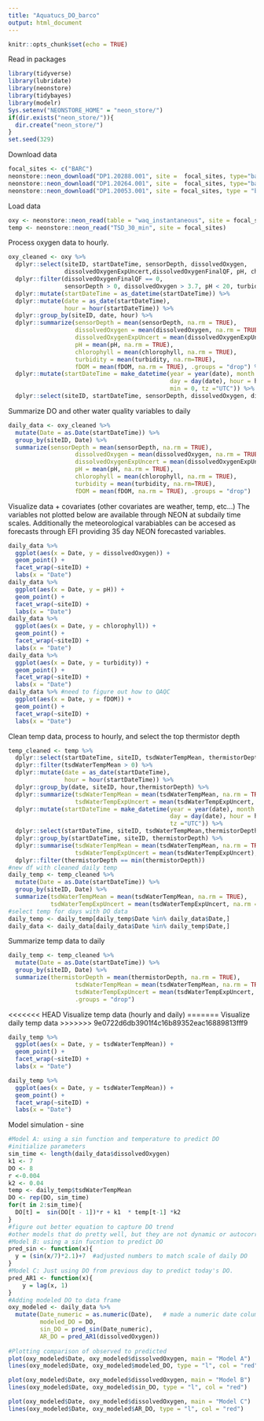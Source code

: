 ```yaml
---
title: "Aquatucs_DO_barco"
output: html_document
---
```


```r
knitr::opts_chunk$set(echo = TRUE)
```

Read in packages
```r
library(tidyverse)
library(lubridate)
library(neonstore)
library(tidybayes)
library(modelr)
Sys.setenv("NEONSTORE_HOME" = "neon_store/")
if(dir.exists("neon_store/")){
  dir.create("neon_store/")
}
set.seed(329)
```

Download data
```r
focal_sites <- c("BARC")
neonstore::neon_download("DP1.20288.001", site =  focal_sites, type="basic") #Water Quality
neonstore::neon_download("DP1.20264.001", site =  focal_sites, type="basic") #Water Temperature
neonstore::neon_download("DP1.20053.001", site = focal_sites, type = "basic") #Surface Water Temperature
```

Load data
```r
oxy <- neonstore::neon_read(table = "waq_instantaneous", site = focal_sites)
temp <- neonstore::neon_read("TSD_30_min", site = focal_sites)
```


Process oxygen data to hourly.
```r
oxy_cleaned <- oxy %>%
  dplyr::select(siteID, startDateTime, sensorDepth, dissolvedOxygen,
                dissolvedOxygenExpUncert,dissolvedOxygenFinalQF, pH, chlorophyll, turbidity, fDOM) %>%
  dplyr::filter(dissolvedOxygenFinalQF == 0,
                sensorDepth > 0, dissolvedOxygen > 3.7, pH < 20, turbidity > 0) %>% #adding this in to drop really low values in 2018
  dplyr::mutate(startDateTime = as_datetime(startDateTime)) %>%
  dplyr::mutate(date = as_date(startDateTime),
                hour = hour(startDateTime)) %>%
  dplyr::group_by(siteID, date, hour) %>%
  dplyr::summarize(sensorDepth = mean(sensorDepth, na.rm = TRUE),
                   dissolvedOxygen = mean(dissolvedOxygen, na.rm = TRUE),
                   dissolvedOxygenExpUncert = mean(dissolvedOxygenExpUncert, na.rm = TRUE),
                   pH = mean(pH, na.rm = TRUE),
                   chlorophyll = mean(chlorophyll, na.rm = TRUE),
                   turbidity = mean(turbidity, na.rm=TRUE),
                   fDOM = mean(fDOM, na.rm = TRUE), .groups = "drop") %>%
  dplyr::mutate(startDateTime = make_datetime(year = year(date), month = month(date),
                                              day = day(date), hour = hour,
                                              min = 0, tz ="UTC")) %>%
  dplyr::select(siteID, startDateTime, sensorDepth, dissolvedOxygen, dissolvedOxygenExpUncert, pH, chlorophyll, turbidity, fDOM)
```

Summarize DO and other water quality variables to daily 
```r
daily_data <- oxy_cleaned %>% 
  mutate(Date = as.Date(startDateTime)) %>% 
  group_by(siteID, Date) %>% 
  summarize(sensorDepth = mean(sensorDepth, na.rm = TRUE),
                   dissolvedOxygen = mean(dissolvedOxygen, na.rm = TRUE),
                   dissolvedOxygenExpUncert = mean(dissolvedOxygenExpUncert, na.rm = TRUE),
                   pH = mean(pH, na.rm = TRUE),
                   chlorophyll = mean(chlorophyll, na.rm = TRUE),
                   turbidity = mean(turbidity, na.rm=TRUE),
                   fDOM = mean(fDOM, na.rm = TRUE), .groups = "drop")
```


Visualize data + covariates (other covariates are weather, temp, etc...) The variables not plotted below are available through NEON at subdaily time scales. Additionally the meteorological varabiables can be accesed as forecasts through EFI providing 35 day NEON forecasted variables.
```r
daily_data %>%
  ggplot(aes(x = Date, y = dissolvedOxygen)) +
  geom_point() +
  facet_wrap(~siteID) +
  labs(x = "Date")
daily_data %>%
  ggplot(aes(x = Date, y = pH)) +
  geom_point() +
  facet_wrap(~siteID) +
  labs(x = "Date")
daily_data %>%
  ggplot(aes(x = Date, y = chlorophyll)) +
  geom_point() +
  facet_wrap(~siteID) +
  labs(x = "Date")
daily_data %>%
  ggplot(aes(x = Date, y = turbidity)) +
  geom_point() +
  facet_wrap(~siteID) +
  labs(x = "Date")
daily_data %>% #need to figure out how to QAQC
  ggplot(aes(x = Date, y = fDOM)) +
  geom_point() +
  facet_wrap(~siteID) +
  labs(x = "Date")
```


Clean temp data, process to hourly, and select the top thermistor depth
```r
temp_cleaned <- temp %>%
  dplyr::select(startDateTime, siteID, tsdWaterTempMean, thermistorDepth, tsdWaterTempExpUncert) %>%
  dplyr::filter(tsdWaterTempMean > 0) %>%
  dplyr::mutate(date = as_date(startDateTime),
                hour = hour(startDateTime)) %>%
  dplyr::group_by(date, siteID, hour,thermistorDepth) %>%
  dplyr::summarize(tsdWaterTempMean = mean(tsdWaterTempMean, na.rm = TRUE),
                   tsdWaterTempExpUncert = mean(tsdWaterTempExpUncert, na.rm = TRUE), .groups = "drop") %>%
  dplyr::mutate(startDateTime = make_datetime(year = year(date), month = month(date),
                                              day = day(date), hour = hour, min = 0,
                                              tz ="UTC")) %>%
  dplyr::select(startDateTime, siteID, tsdWaterTempMean,thermistorDepth,tsdWaterTempExpUncert) %>%
  dplyr::group_by(startDateTime, siteID, thermistorDepth) %>%
  dplyr::summarise(tsdWaterTempMean = mean(tsdWaterTempMean, na.rm = TRUE),
                   tsdWaterTempExpUncert = mean(tsdWaterTempExpUncert), .groups = "drop") %>% 
  dplyr::filter(thermistorDepth == min(thermistorDepth))
#new df with cleaned daily temp
daily_temp <- temp_cleaned %>% 
  mutate(Date = as.Date(startDateTime)) %>% 
  group_by(siteID, Date) %>% 
  summarize(tsdWaterTempMean = mean(tsdWaterTempMean, na.rm = TRUE),
            tsdWaterTempExpUncert = mean(tsdWaterTempExpUncert, na.rm = TRUE), .groups = "drop")
#select temp for days with DO data
daily_temp <- daily_temp[daily_temp$Date %in% daily_data$Date,]
daily_data <- daily_data[daily_data$Date %in% daily_temp$Date,]
```

Summarize temp data to daily
```r
daily_temp <- temp_cleaned %>% 
  mutate(Date = as.Date(startDateTime)) %>% 
  group_by(siteID, Date) %>% 
  summarize(thermistorDepth = mean(thermistorDepth, na.rm = TRUE),
                   tsdWaterTempMean = mean(tsdWaterTempMean, na.rm = TRUE),
                   tsdWaterTempExpUncert = mean(tsdWaterTempExpUncert, na.rm = TRUE),
                   .groups = "drop")
```

<<<<<<< HEAD
Visualize temp data (hourly and daily)
=======
Visualize daily temp data
>>>>>>> 9e0722d6db3901f4c16b89352eac16889813fff9
```r
daily_temp %>%
  ggplot(aes(x = Date, y = tsdWaterTempMean)) +
  geom_point() +
  facet_wrap(~siteID) +
  labs(x = "Date")

daily_temp %>%
  ggplot(aes(x = Date, y = tsdWaterTempMean)) +
  geom_point() +
  facet_wrap(~siteID) +
  labs(x = "Date")
```


Model simulation - sine 
```r
#Model A: using a sin function and temperature to predict DO
#initialize parameters
sim_time <- length(daily_data$dissolvedOxygen)
k1 <- 7
DO <- 8
r <-0.004
k2 <- 0.04
temp <- daily_temp$tsdWaterTempMean
DO <- rep(DO, sim_time)    
for(t in 2:sim_time){
  DO[t] =  sin(DO[t - 1])*r + k1  * temp[t-1] *k2 
}
#figure out better equation to capture DO trend
#other models that do pretty well, but they are not dynamic or autocorrelated 
#Model B: using a sin fucntion to predict DO 
pred_sin <- function(x){
  y = (sin(x/7)*2.1)+7  #adjusted numbers to match scale of daily DO
}
#Model C: Just using DO from previous day to predict today's DO. 
pred_AR1 <- function(x){
    y = lag(x, 1) 
}
#Adding modeled DO to data frame 
oxy_modeled <- daily_data %>% 
  mutate(Date_numeric = as.numeric(Date),   # made a numeric date column for using the sin transform 
         modeled_DO = DO,
         sin_DO = pred_sin(Date_numeric),
         AR_DO = pred_AR1(dissolvedOxygen))
  
#Plotting comparison of observed to predicted 
plot(oxy_modeled$Date, oxy_modeled$dissolvedOxygen, main = "Model A")
lines(oxy_modeled$Date, oxy_modeled$modeled_DO, type = "l", col = "red")

plot(oxy_modeled$Date, oxy_modeled$dissolvedOxygen, main = "Model B")
lines(oxy_modeled$Date, oxy_modeled$sin_DO, type = "l", col = "red")

plot(oxy_modeled$Date, oxy_modeled$dissolvedOxygen, main = "Model C")
lines(oxy_modeled$Date, oxy_modeled$AR_DO, type = "l", col = "red")
```